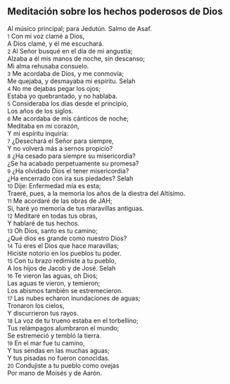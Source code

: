 == Meditación sobre los hechos poderosos de Dios ==

Al músico principal; para Jedutún. Salmo de Asaf.<br>
{{anchor|1}} <small>1</small> Con mi voz clamé a Dios,<br>
A Dios clamé, y él me escuchará.<br>
{{anchor|2}} <small>2</small> Al Señor busqué en el día de mi angustia;<br>
Alzaba a él mis manos de noche, sin descanso;<br>
Mi alma rehusaba consuelo.<br>
{{anchor|3}} <small>3</small> Me acordaba de Dios, y me conmovía;<br>
Me quejaba, y desmayaba mi espíritu. Selah<br>
{{anchor|4}} <small>4</small> No me dejabas pegar los ojos;<br>
Estaba yo quebrantado, y no hablaba.<br>
{{anchor|5}} <small>5</small> Consideraba los días desde el principio,<br>
Los años de los siglos.<br>
{{anchor|6}} <small>6</small> Me acordaba de mis cánticos de noche;<br>
Meditaba en mi corazón,<br>
Y mi espíritu inquiría:<br>
{{anchor|7}} <small>7</small> ¿Desechará el Señor para siempre,<br>
Y no volverá más a sernos propicio?<br>
{{anchor|8}} <small>8</small> ¿Ha cesado para siempre su misericordia?<br>
¿Se ha acabado perpetuamente su promesa?<br>
{{anchor|9}} <small>9</small> ¿Ha olvidado Dios el tener misericordia?<br>
¿Ha encerrado con ira sus piedades? Selah<br>
{{anchor|10}} <small>10</small> Dije: Enfermedad mía es esta;<br>
Traeré, pues, a la memoria los años de la diestra del Altísimo.<br>
{{anchor|11}} <small>11</small> Me acordaré de las obras de JAH;<br>
Sí, haré yo memoria de tus maravillas antiguas.<br>
{{anchor|12}} <small>12</small> Meditaré en todas tus obras,<br>
Y hablaré de tus hechos.<br>
{{anchor|13}} <small>13</small> Oh Dios, santo es tu camino;<br>
¿Qué dios es grande como nuestro Dios?<br>
{{anchor|14}} <small>14</small> Tú eres el Dios que hace maravillas;<br>
Hiciste notorio en los pueblos tu poder.<br>
{{anchor|15}} <small>15</small> Con tu brazo redimiste a tu pueblo,<br>
A los hijos de Jacob y de José. Selah<br>
{{anchor|16}} <small>16</small> Te vieron las aguas, oh Dios;<br>
Las aguas te vieron, y temieron;<br>
Los abismos también se estremecieron.<br>
{{anchor|17}} <small>17</small> Las nubes echaron inundaciones de aguas;<br>
Tronaron los cielos,<br>
Y discurrieron tus rayos.<br>
{{anchor|18}} <small>18</small> La voz de tu trueno estaba en el torbellino;<br>
Tus relámpagos alumbraron el mundo;<br>
Se estremeció y tembló la tierra.<br>
{{anchor|19}} <small>19</small> En el mar fue tu camino,<br>
Y tus sendas en las muchas aguas;<br>
Y tus pisadas no fueron conocidas.<br>
{{anchor|20}} <small>20</small> Condujiste a tu pueblo como ovejas<br>
Por mano de Moisés y de Aarón.<br>
